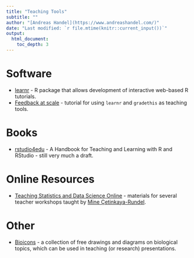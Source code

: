 ```yaml
---
title: "Teaching Tools"
subtitle: ""
author: "[Andreas Handel](https://www.andreashandel.com/)"
date: "Last modified: `r file.mtime(knitr::current_input())`"
output: 
  html_document:
    toc_depth: 3
---
```




# Software

* [learnr](https://rstudio.github.io/learnr/) - R package that allows development of interactive web-based R tutorials.
* [Feedback at scale](https://minecr.shinyapps.io/feedback-at-scale/) - tutorial for using `learnr` and `gradethis` as teaching tools.


# Books

* [rstudio4edu](https://rstudio4edu.github.io/rstudio4edu-book/) - A Handbook for Teaching and Learning with R and RStudio - still very much a draft.



# Online Resources

* [Teaching Statistics and Data Science Online](https://mine-cetinkaya-rundel.github.io/teach-r-online/) - materials for several teacher workshops taught by [Mine Çetinkaya-Rundel](https://www2.stat.duke.edu/~mc301/).


# Other

* [Bioicons](https://bioicons.com/) - a collection of free drawings and diagrams on biological topics, which can be used in teaching (or research) presentations.
